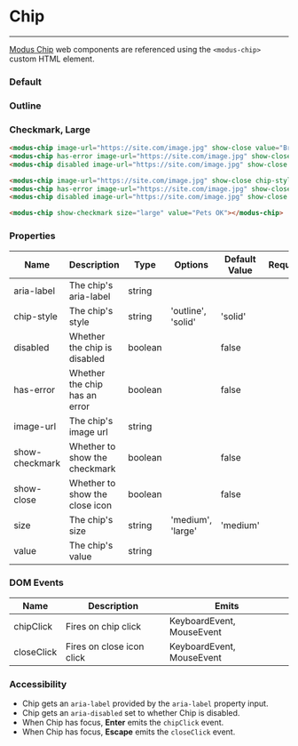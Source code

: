 
# Chip
---

[Modus Chip](https://modus.trimble.com/elements/chips/) web components are referenced using the `<modus-chip>` custom HTML element.

<Anchor storyId="components-chip--default" />

### Default
<modus-chip image-url="https://randomuser.me/api/portraits/lego/1.jpg" show-close value="Bryan"></modus-chip>
<modus-chip has-error image-url="https://randomuser.me/api/portraits/lego/1.jpg" show-close value="Bryan"></modus-chip>
<modus-chip disabled image-url="https://randomuser.me/api/portraits/lego/1.jpg" show-close value="Bryan"></modus-chip>

<Anchor storyId="components-chip--outline" />

### Outline
<modus-chip image-url="https://randomuser.me/api/portraits/lego/1.jpg" show-close chip-style="outline" value="Bryan"></modus-chip>
<modus-chip has-error image-url="https://randomuser.me/api/portraits/lego/1.jpg" show-close chip-style="outline" value="Bryan"></modus-chip>
<modus-chip disabled image-url="https://randomuser.me/api/portraits/lego/1.jpg" show-close chip-style="outline" value="Bryan"></modus-chip>

### Checkmark, Large
<modus-chip show-checkmark size="large" value="Pets OK"></modus-chip>

```html
<modus-chip image-url="https://site.com/image.jpg" show-close value="Bryan"></modus-chip>
<modus-chip has-error image-url="https://site.com/image.jpg" show-close value="Bryan"></modus-chip>
<modus-chip disabled image-url="https://site.com/image.jpg" show-close value="Bryan"></modus-chip>

<modus-chip image-url="https://site.com/image.jpg" show-close chip-style="outline" value="Bryan"></modus-chip>
<modus-chip has-error image-url="https://site.com/image.jpg" show-close chip-style="outline" value="Bryan"></modus-chip>
<modus-chip disabled image-url="https://site.com/image.jpg" show-close chip-style="outline" value="Bryan"></modus-chip>

<modus-chip show-checkmark size="large" value="Pets OK"></modus-chip>
```

### Properties
<section>
  <table>
    <thead>
    <tr>
      <th>Name</th>
      <th>Description</th>
      <th>Type</th>
      <th>Options</th>
      <th>Default Value</th>
      <th>Required</th>
    </tr>
    </thead>
    <tbody>
    <tr>
      <td>aria-label</td>
      <td>The chip's aria-label</td>
      <td>string</td>
      <td></td>
      <td></td>
      <td></td>
    </tr>
    <tr>
      <td>chip-style</td>
      <td>The chip's style</td>
      <td>string</td>
      <td>'outline', 'solid'</td>
      <td>'solid'</td>
      <td></td>
    </tr>
    <tr>
      <td>disabled</td>
      <td>Whether the chip is disabled</td>
      <td>boolean</td>
      <td></td>
      <td>false</td>
      <td></td>
    </tr>
    <tr>
      <td>has-error</td>
      <td>Whether the chip has an error</td>
      <td>boolean</td>
      <td></td>
      <td>false</td>
      <td></td>
    </tr>
    <tr>
      <td>image-url</td>
      <td>The chip's image url</td>
      <td>string</td>
      <td></td>
      <td></td>
      <td></td>
    </tr>
    <tr>
      <td>show-checkmark</td>
      <td>Whether to show the checkmark</td>
      <td>boolean</td>
      <td></td>
      <td>false</td>
      <td></td>
    </tr>
    <tr>
      <td>show-close</td>
      <td>Whether to show the close icon</td>
      <td>boolean</td>
      <td></td>
      <td>false</td>
      <td></td>
    </tr>
    <tr>
      <td>size</td>
      <td>The chip's size</td>
      <td>string</td>
      <td>'medium', 'large'</td>
      <td>'medium'</td>
      <td></td>
    </tr>
    <tr>
      <td>value</td>
      <td>The chip's value</td>
      <td>string</td>
      <td></td>
      <td></td>
      <td></td>
    </tr>
    </tbody>
  </table>
</section>

### DOM Events
<section>
  <table>
    <thead>
    <tr>
      <th>Name</th>
      <th>Description</th>
      <th>Emits</th>
    </tr>
    </thead>
    <tbody>
    <tr>
      <td>chipClick</td>
      <td>Fires on chip click</td>
      <td>KeyboardEvent, MouseEvent</td>
    </tr>
    <tr>
      <td>closeClick</td>
      <td>Fires on close icon click</td>
      <td>KeyboardEvent, MouseEvent</td>
    </tr>
    </tbody>
  </table>
</section>

### Accessibility
- Chip gets an `aria-label` provided by the `aria-label` property input.
- Chip gets an `aria-disabled` set to whether Chip is disabled.
- When Chip has focus, **Enter** emits the `chipClick` event.
- When Chip has focus, **Escape** emits the `closeClick` event.
